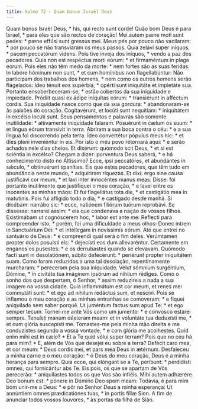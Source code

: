 ```yaml
---
title: Salmo 72 - Quam bonus Israël Deus
---
```


<div class="grid grid-cols-2 gap-5">
  <span class="col-6 dropcaps text-justify">
    Quam bonus Israël Deus, * his, qui recto sunt corde!
  </span>
  <span class="col-6 dropcaps text-justify">
    Quão bom Deus é para Israel, * para eles que são rectos de coração!
  </span>
  <span class="col-6 text-justify">
    Mei autem pæne moti sunt pedes: * pæne effúsi sunt gressus mei.
  </span>
  <span class="col-6 text-justify">
    Meus pés por pouco não vacilaram: * por pouco se não transviaram os meus
    passos.
  </span>
  <span class="col-6 text-justify">
    Quia zelávi super iníquos, * pacem peccatórum videns.
  </span>
  <span class="col-6 text-justify">
    Pois tive inveja dos iníquos, * vendo a paz dos pecadores.
  </span>
  <span class="col-6 text-justify">
    Quia non est respéctus morti eórum: * et firmaméntum in plaga eórum.
  </span>
  <span class="col-6 text-justify">
    Pois eles não têm medo da morte: * nem fortes são as suas feridas.
  </span>
  <span class="col-6 text-justify">
    In labóre hóminum non sunt, * et cum homínibus non flagellabúntur:
  </span>
  <span class="col-6 text-justify">
    Não participam dos trabalhos dos homens, * nem como os outros homens serão
    flagelados:
  </span>
  <span class="col-6 text-justify">
    Ideo ténuit eos supérbia, * opérti sunt iniquitáte et impietáte sua.
  </span>
  <span class="col-6 text-justify">
    Portanto ensoberbeceram-se, * estão cobertos da sua iniquidade e impiedade.
  </span>
  <span class="col-6 text-justify">
    Pródiit quasi ex ádipe iníquitas eórum: * transiérunt in afféctum cordis.
  </span>
  <span class="col-6 text-justify">
    Sua iniquidade nasce como que da sua gordura: * abandonaram-se às paixões do
    coração.
  </span>
  <span class="col-6 text-justify">
    Cogitavérunt, et locúti sunt nequítiam: * iniquitátem in excélso locúti
    sunt.
  </span>
  <span class="col-6 text-justify">
    Seus pensamentos e palavras são somente inutilidade: * altivamente
    iniquidade falaram.
  </span>
  <span class="col-6 text-justify">
    Posuérunt in cælum os suum: * et lingua eórum transívit in terra.
  </span>
  <span class="col-6 text-justify">
    Abriram a sua boca contra o céu: * e a sua língua foi discorrendo pela
    terra.
  </span>
  <span class="col-6 text-justify">
    Ídeo convertétur pópulus meus hic: * et dies pleni inveniéntur in eis.
  </span>
  <span class="col-6 text-justify">
    Por isto o meu povo retornará aqui: * e serão achados nele dias cheios.
  </span>
  <span class="col-6 text-justify">
    Et dixérunt: quómodo scit Deus, * et si est sciéntia in excélso?
  </span>
  <span class="col-6 text-justify">
    Chegam a dizer: porventura Deus saberá, * e há conhecimento disto no
    Altíssimo?
  </span>
  <span class="col-6 text-justify">
    Ecce, ipsi peccatóres, et abundántes in sǽculo, * obtinuérunt spanítias.
  </span>
  <span class="col-6 text-justify">
    Eis que estes pecadores, que têm tudo em abundância neste mundo, *
    adquiriram riquezas.
  </span>
  <span class="col-6 text-justify">
    Et dixi: ergo sine causa justificávi cor meum, * et lavi inter innocéntes
    manus meas:
  </span>
  <span class="col-6 text-justify">
    Disse: foi portanto inutilmente que justifiquei o meu coração, * e lavei
    entre os inocentes as minhas mãos:
  </span>
  <span class="col-6 text-justify">
    Et fui flagellátus tota die, * et castigátio mea in matutínis.
  </span>
  <span class="col-6 text-justify">
    Pois fui afligido todo o dia, * e castigado desde manhã.
  </span>
  <span class="col-6 text-justify">
    Si dicébam: narrábo sic: * ecce, natiónem filiórum tuórum reprobávi.
  </span>
  <span class="col-6 text-justify">
    Se dissesse: narrarei assim: * eis que condenava a nação de vossos filhos.
  </span>
  <span class="col-6 text-justify">
    Existimábam ut cognóscerem hoc, * labor est ante me:
  </span>
  <span class="col-6 text-justify">
    Reflecti para compreender isto, * porém, foi uma dificuldade a meus olhos:
  </span>
  <span class="col-6 text-justify">
    Donec intrem in Sanctuárium Dei: * et intéllegam in novíssimis eórum.
  </span>
  <span class="col-6 text-justify">
    Até que entrei no santuário de Deus: * e compreendi qual será o fim deles.
  </span>
  <span class="col-6 text-justify">
    Verúmtamen propter dolos posuísti eis: * dejecísti eos dum allevaréntur.
  </span>
  <span class="col-6 text-justify">
    Certamente em enganos os pusestes: * e os derrubastes quando se elevavam.
  </span>
  <span class="col-6 text-justify">
    Quómodo facti sunt in desolatiónem, súbito defecérunt: * periérunt propter
    iniquitátem suam.
  </span>
  <span class="col-6 text-justify">
    Como foram reduzidos a uma tal desolação, repentinamente murcharam: *
    pereceram pela sua iniquidade.
  </span>
  <span class="col-6 text-justify">
    Velut sómnium surgéntium, Dómine, * in civitáte tua imáginem ipsórum ad
    níhilum rédiges.
  </span>
  <span class="col-6 text-justify">
    Como o sonho dos que despertam, ó Senhor, * assim reduzireis a nada a sua
    imagem na vossa cidade.
  </span>
  <span class="col-6 text-justify">
    Quia inflammátum est cor meum, et renes mei commutáti sunt: * et ego ad
    níhilum redáctus sum, et nescívi.
  </span>
  <span class="col-6 text-justify">
    Pois se inflamou o meu coração e as minhas entranhas se comoveram: * e
    fiquei aniquilado sem saber porquê.
  </span>
  <span class="col-6 text-justify">
    Ut juméntum factus sum apud Te: * et ego semper tecum.
  </span>
  <span class="col-6 text-justify">
    Tornei-me ante Vós como um jumento: * e convosco estarei sempre.
  </span>
  <span class="col-6 text-justify">
    Tenuísti manum déxteram meam: et in voluntáte tua deduxísti me, * et cum
    glória suscepísti me.
  </span>
  <span class="col-6 text-justify">
    Tomastes-me pela minha mão direita e me conduzistes segundo a vossa vontade,
    * e com glória me acolhestes.
  </span>
  <span class="col-6 text-justify">
    Quid enim mihi est in cælo? * Et a Te quid vólui super terram?
  </span>
  <span class="col-6 text-justify">
    Pois que no céu há para mim? * E, além de Vós que desejei eu sobre a terra?
  </span>
  <span class="col-6 text-justify">
    Defécit caro mea, et cor meum: * Deus cordis mei, et pars mea Deus in
    ætérnum.
  </span>
  <span class="col-6 text-justify">
    Desfaleceu a minha carne e o meu coração: * ó Deus do meu coração, Deus é a
    minha herança para sempre.
  </span>
  <span class="col-6 text-justify">
    Quia ecce, qui elóngant se a Te, períbunt: * perdidísti omnes, qui
    fornicántur abs Te.
  </span>
  <span class="col-6 text-justify">
    Eis pois, os que se apartam de Vós perecerão: * aniquilastes todos os que
    Vos são infiéis.
  </span>
  <span class="col-6 text-justify">
    Mihi autem adhærére Deo bonum est: * pónere in Dómino Deo spem meam:
  </span>
  <span class="col-6 text-justify">
    Todavia, é para mim bom unir-me a Deus: * e pôr no Senhor Deus a minha
    esperança:
  </span>
  <span class="col-6 text-justify">
    Ut annúntiem omnes prædicatiónes tuas, * in portis fíliæ Sion.
  </span>
  <span class="col-6 text-justify">
    A fim de anunciar todos vossos louvores, * às portas da filha de Sião.
  </span>
</div>
